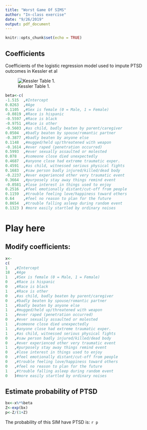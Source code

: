 ```yaml
---
title: "Worst Game Of SIMS"
author: "In-class exercise"
date: "9/26/2019"
output: pdf_document
---
```


```r
knitr::opts_chunk$set(echo = TRUE)
```

\tableofcontents
## Coefficients
Coefficients of the logistic regression model used to impute PTSD outcomes in Kessler et al\footnote{Kessler RC, Duncan GJ, Gennetian LA, et al.: Associations of housing mobility interventions for children in high-poverty neighborhoods with subsequent mental disorders during adolescence. JAMA. 2014; 311(9):
937–948.} 


![Kessler Table 1.](T1.png)

```r
beta<-c(
-1.515  ,#Intercept
0.0263  ,#Age
0.1105  ,#Sex is female (0 = Male, 1 = Female)
-0.0819 ,#Race is hispanic
-0.5597 ,#Race is black
-0.9751 ,#Race is other
-0.5603 ,#as child, badly beaten by parent/caregiver
0.0504  ,#badly beaten by spouse/romantic partner
-0.3877 ,#badly beaten by anyone else
0.1148  ,#mugged/held up/threatened with weapon
-0.1614 ,#ever raped (penetration occurred)
0.5993  ,#ever sexually assaulted or molested
0.078   ,#someone close died unexpectedly
0.4687  ,#anyone close had extreme traumatic exper.
0.4591  ,#as child, witnessed serious physical fights
0.1683  ,#saw person badly injured/killed/dead body
-0.2237 ,#ever experienced other very traumatic event
0.3664  ,#purposely stay away things remind event
-0.0581 ,#lose interest in things used to enjoy
0.2516  ,#feel emotionally distant/cut-off from people
0.1159  ,#trouble feeling love/happiness toward others
0.64    ,#feel no reason to plan for the future
0.8654  ,#trouble falling asleep during random event
0.1323 ) #more easily startled by ordinary noises
```

\newpage

# Play here 

## Modify coefficients: 

```r
x<-
c(
1   ,#Intercept
18  ,#Age
1   ,#Sex is female (0 = Male, 1 = Female)
0   ,#Race is hispanic
0   ,#Race is black
1   ,#Race is other
0   ,#as child, badly beaten by parent/caregiver
0   ,#badly beaten by spouse/romantic partner
1   ,#badly beaten by anyone else
1   ,#mugged/held up/threatened with weapon
1   ,#ever raped (penetration occurred)
0   ,#ever sexually assaulted or molested
1   ,#someone close died unexpectedly
1   ,#anyone close had extreme traumatic exper.
1   ,#as child, witnessed serious physical fights
0   ,#saw person badly injured/killed/dead body
0   ,#ever experienced other very traumatic event
1   ,#purposely stay away things remind event
0   ,#lose interest in things used to enjoy
0   ,#feel emotionally distant/cut-off from people
0   ,#trouble feeling love/happiness toward others
0   ,#feel no reason to plan for the future
1   ,#trouble falling asleep during random event
0   )#more easily startled by ordinary noises
```

## Estimate probability of PTSD

```r
bx<-x%*%beta
Z<-exp(bx)
p<-Z/(1+Z)
```

The probability of this SIM have PTSD is: `r p`



